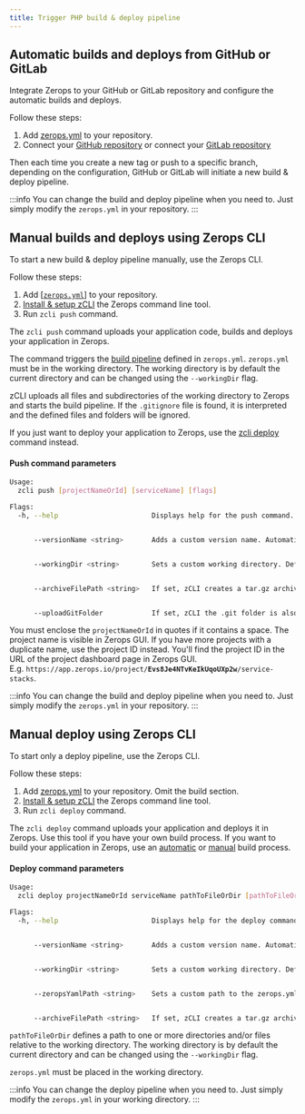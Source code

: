 ```yaml
---
title: Trigger PHP build & deploy pipeline
---
```


## Automatic builds and deploys from GitHub or GitLab
Integrate Zerops to your GitHub or GitLab repository and configure the automatic builds and deploys.

Follow these steps:
1. Add [zerops.yml](/php/how-to/build-pipeline#add-zeropsyml-to-your-repository) to your repository.
2. Connect your [GitHub repository](/references/github-integration) or connect your [GitLab repository](/references/gitlab-integration)

Then each time you create a new tag or push to a specific branch, depending on the configuration, GitHub or GitLab will initiate a new build & deploy pipeline.

:::info
You can change the build and deploy pipeline when you need to. Just simply modify the <code>zerops.yml</code> in your repository.
:::

## Manual builds and deploys using Zerops CLI
To start a new build & deploy pipeline manually, use the Zerops CLI.

Follow these steps:
1. Add [<a href="/php/how-to/build-pipeline#add-zeropsyml-to-your-repository"><code>zerops.yml</code></a>] to your repository.
2. [Install & setup zCLI](/references/cli) the Zerops command line tool.
3. Run `zcli push` command.

The `zcli push` command uploads your application code, builds and deploys your application in Zerops.

The command triggers the [build pipeline](/php/how-to/build-pipeline) defined in `zerops.yml`. `zerops.yml` must be in the working directory. The working directory is by default the current directory and can be changed using the `--workingDir` flag.

zCLI uploads all files and subdirectories of the working directory to Zerops and starts the build pipeline. If the `.gitignore` file is found, it is interpreted and the defined files and folders will be ignored.

If you just want to deploy your application to Zerops, use the [zcli deploy](#manual-deploy-using-zerops-cli) command instead.

#### Push command parameters

```sh
Usage:
  zcli push [projectNameOrId] [serviceName] [flags]

Flags:
  -h, --help                       Displays help for the push command.


      --versionName <string>       Adds a custom version name. Automatically filled if the VERSIONNAME environment variable exists.


      --workingDir <string>        Sets a custom working directory. Default working directory is the current directory.


      --archiveFilePath <string>   If set, zCLI creates a tar.gz archive with the application code in the required path relative to the working directory. By default, no archive is created.


      --uploadGitFolder            If set, zCLI the .git folder is also uploaded. By default, the .git folder is ignored.
```

You must enclose the `projectNameOrId` in quotes if it contains a space. The project name is visible in Zerops GUI. If you have more projects with a duplicate name, use the project ID instead. You'll find the project ID in the URL of the project dashboard page in Zerops GUI.<br/>E.g. <code>https://app&#46;zerops.io/project/<b>Evs8Je4NTvKeIkUqoUXp2w</b>/service-stacks</code>.

:::info
You can change the build and deploy pipeline when you need to. Just simply modify the <code>zerops.yml</code> in your repository.
:::

## Manual deploy using Zerops CLI
To start only a deploy pipeline, use the Zerops CLI.

Follow these steps:
1. Add [zerops.yml](/php/how-to/build-pipeline#add-zeropsyml-to-your-repository) to your repository. Omit the build section.
2. [Install & setup zCLI](/references/cli) the Zerops command line tool.
3. Run `zcli deploy` command.

The `zcli deploy` command uploads your application and deploys it in Zerops. Use this tool if you have your own build process. If you want to build your application in Zerops, use an [automatic](#automatic-builds-and-deploys-from-github-or-gitlab) or [manual](#manual-builds-and-deploys-using-zerops-cli) build process.

#### Deploy command parameters
```sh
Usage:
  zcli deploy projectNameOrId serviceName pathToFileOrDir [pathToFileOrDir] [flags]

Flags:
  -h, --help                       Displays help for the deploy command.


      --versionName <string>       Adds a custom version name. Automatically filled if the ZCLI_VERSION_NAMEVERSIONNAME environment variable exists.


      --workingDir <string>        Sets a custom working directory. Default working directory is the current directory.


      --zeropsYamlPath <string>    Sets a custom path to the zerops.yml file relative to the working directory. By default zCLI looks for zerops.yml in the working directory.


      --archiveFilePath <string>   If set, zCLI creates a tar.gz archive with the deployed files in the required path relative to the working directory. By default no archive is created.
```

`pathToFileOrDir` defines a path to one or more directories and/or files relative to the working directory. The working directory is by default the current directory and can be changed using the `--workingDir` flag.

`zerops.yml` must be placed in the working directory.

:::info
You can change the deploy pipeline when you need to. Just simply modify the <code>zerops.yml</code> in your working directory.
:::





